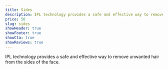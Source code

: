 ```yaml
---
title: Sides
description: IPL technology provides a safe and effective way to remove unwanted hair from the sides of the face.
price: 50
slug: sides
showHeader: true
showFooter: true
showCta: true
showReviews: true
---
```


IPL technology provides a safe and effective way to remove unwanted hair from the sides of the face.

